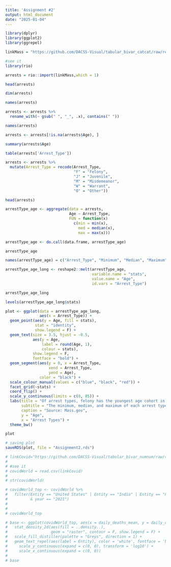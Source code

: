 ```yaml
---
title: 'Assignment #2'
output: html_document
date: "2025-01-04"
---
```


```r

library(dplyr)
library(ggplot2)
library(ggrepel)

```


```r

linkMass = "https://github.com/DACSS-Visual/tabular_bivar_catcat/raw/refs/heads/main/data/MSP%20DFS%20Arrests%2019-20Q1.xlsx"

#see it
library(rio)

arrests = rio::import(linkMass,which = 1)

head(arrests)

```

```r

dim(arrests)

```


```r

names(arrests)

```

```r

arrests <- arrests %>% 
  rename_with(~ gsub(" ", "_", .x), contains(" "))

names(arrests)

```

```r

arrests <- arrests[!is.na(arrests$Age), ]

summary(arrests$Age)

```

```r

table(arrests['Arrest_Type'])

```



```r

arrests <- arrests %>% 
  mutate(Arrest_Type = recode(Arrest_Type, 
                              "F" = "Felony",
                              "J" = "Juvenile",
                              "M" = "Misdemeanor",
                              "W" = "Warrant",
                              "O" = "Other"))

head(arrests)

```

```r

arrestType_age <- aggregate(data = arrests,
                            Age ~ Arrest_Type,
                            FUN = function(x)
                              c(min = min(x),
                                med = median(x),
                                max = max(x)))

arrestType_age <- do.call(data.frame, arrestType_age)

arrestType_age

```

```r

names(arrestType_age) = c("Arrest_Type", "Minimum", "Median", "Maximum")

```


```r

arrestType_age_long <- reshape2::melt(arrestType_age, 
                                      variable.name = "stats",
                                      value.name = "Age",
                                      id.vars = "Arrest_Type")

arrestType_age_long

```

```r

levels(arrestType_age_long$stats)

```


```r

plot <- ggplot(data = arrestType_age_long,
               aes(x = Arrest_Type)) +
  geom_point(aes(y = Age, fill = stats),
             stat = "identity",
             show.legend = F) +
  geom_text(size = 3.5, hjust = -0.5,
            aes(y = Age,
                label = round(Age, 1),
                colour = stats),
            show.legend = F,
            fontface = "bold") +
  geom_segment(aes(y = 0, x = Arrest_Type,
                   xend = Arrest_Type,
                   yend = Age),
               color = "black") +
  scale_colour_manual(values = c("blue", "black", "red")) +
  facet_grid(~stats) +
  coord_flip() +
  scale_y_continuous(limits = c(0, 85)) +
  labs(title = "Of arrest types, felony has the youngest age cohort in Massachusetts", # title
       subtitle = "The minimum, median, and maximum of each arrest type", # subtitle
       caption = "Source: Mass.gov",
       y = "Age",
       x = "Arrest Types") +
  theme_bw()

plot

```

```r

# saving plot
saveRDS(plot, file = "Assignment2.rds")

```

```r

# linkCovid="https://github.com/DACSS-Visual/tabular_bivar_numnum/raw/refs/heads/main/data/covid-19-cases-deaths-per-million-people.csv"
# 
# #see it
# covidWorld = read.csv(linkCovid)
# 
# str(covidWorld)

```

```r

# covidWorld_top <- covidWorld %>% 
#   filter(Entity == "United States" | Entity == "India" | Entity == "France" | Entity == "Germany" | Entity == "Brazil"
#          & year == "2021")
#   
# 
# covidWorld_top

```

```r

# base <- ggplot(covidWorld_top, aes(x = daily_deaths_mean, y = daily_cases_mean)) +
#   stat_density_2d(aes(fill = ..density..),
#                   geom = "raster", contour = F, show.legend = F) +
#   scale_fill_distiller(palette = "Greys", direction = 1) +
#   geom_text_repel(aes(label = Entity), color = 'white', fontface = 'bold', bg.color = "black", bg.r = .15) + 
#     scale_y_continuous(expand = c(0, 0), transform = 'log10') + 
#     scale_x_continuous(expand = c(0, 0)) 
# 
# base

```

